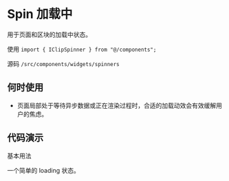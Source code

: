 # Spin 加载中

用于页面和区块的加载中状态。

使用 `import { IClipSpinner } from "@/components";`

源码 `/src/components/widgets/spinners`

## 何时使用

* 页面局部处于等待异步数据或正在渲染过程时，合适的加载动效会有效缓解用户的焦虑。

## 代码演示

基本用法

一个简单的 loading 状态。

<code src='@/examples/spinner' />